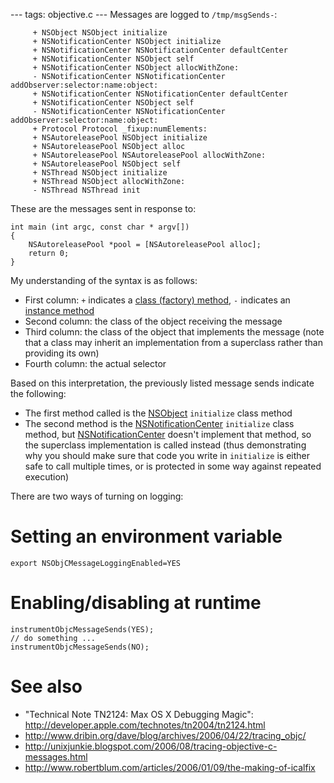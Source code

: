 ---
tags: objective.c
---
Messages are logged to <tt>/tmp/msgSends-<pid></tt>:

<pre>     + NSObject NSObject initialize
     + NSNotificationCenter NSObject initialize
     + NSNotificationCenter NSNotificationCenter defaultCenter
     + NSNotificationCenter NSObject self
     + NSNotificationCenter NSObject allocWithZone:
     - NSNotificationCenter NSNotificationCenter addObserver:selector:name:object:
     + NSNotificationCenter NSNotificationCenter defaultCenter
     + NSNotificationCenter NSObject self
     - NSNotificationCenter NSNotificationCenter addObserver:selector:name:object:
     + Protocol Protocol _fixup:numElements:
     + NSAutoreleasePool NSObject initialize
     + NSAutoreleasePool NSObject alloc
     + NSAutoreleasePool NSAutoreleasePool allocWithZone:
     + NSAutoreleasePool NSObject self
     + NSThread NSObject initialize
     + NSThread NSObject allocWithZone:
     - NSThread NSThread init</pre>

These are the messages sent in response to:

<pre>int main (int argc, const char * argv[])
{
    NSAutoreleasePool *pool = [NSAutoreleasePool alloc];
    return 0;
}</pre>

My understanding of the syntax is as follows:

* First column: <tt>+</tt> indicates a [[class (factory) method]], <tt>-</tt> indicates an [[instance method]]
* Second column: the class of the object receiving the message
* Third column: the class of the object that implements the message (note that a class may inherit an implementation from a superclass rather than providing its own)
* Fourth column: the actual selector

Based on this interpretation, the previously listed message sends indicate the following:

* The first method called is the [[NSObject]] <tt>initialize</tt> class method
* The second method is the [[NSNotificationCenter]] <tt>initialize</tt> class method, but [[NSNotificationCenter]] doesn't implement that method, so the superclass implementation is called instead (thus demonstrating why you should make sure that code you write in <tt>initialize</tt> is either safe to call multiple times, or is protected in some way against repeated execution)

There are two ways of turning on logging:

= Setting an environment variable =

<pre>export NSObjCMessageLoggingEnabled=YES</pre>

= Enabling/disabling at runtime =

<pre>instrumentObjcMessageSends(YES);
// do something ...
instrumentObjcMessageSends(NO);</pre>

= See also =

* "Technical Note TN2124: Max OS X Debugging Magic": http://developer.apple.com/technotes/tn2004/tn2124.html
* http://www.dribin.org/dave/blog/archives/2006/04/22/tracing_objc/
* http://unixjunkie.blogspot.com/2006/08/tracing-objective-c-messages.html
* http://www.robertblum.com/articles/2006/01/09/the-making-of-icalfix
